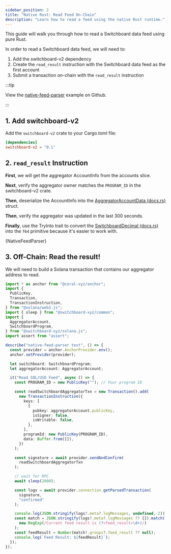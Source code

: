 ```yaml
---
sidebar_position: 2
title: "Native Rust: Read Feed On-Chain"
description: "Learn how to read a feed using the native Rust runtime."
---
```




This guide will walk you through how to read a Switchboard data feed using pure
Rust.

In order to read a Switchboard data feed, we will need to:

1. Add the switchboard-v2 dependency
2. Create the `read_result` instruction with the Switchboard data feed as the
   first account
3. Submit a transaction on-chain with the `read_result` instruction

:::tip

View the
[native-feed-parser](https://github.com/switchboard-xyz/sbv2-solana/tree/main/examples/feeds/02_spl_native)
example on Github.

:::

## 1. Add switchboard-v2

Add the `switchboard-v2` crate to your Cargo.toml file:

```toml
[dependencies]
switchboard-v2 = "0.1"
```

## 2. `read_result` Instruction

**First**, we will get the aggregator AccountInfo from the accounts slice.

**Next**, verify the aggregator owner matches the `PROGRAM_ID` in the
switchboard-v2 crate.

**Then**, deserialize the AccountInfo into the
[AggregatorAccountData (docs.rs)](https://docs.rs/switchboard-v2/0.1.22/switchboard_v2/aggregator/struct.AggregatorAccountData.html)
struct.

**Then**, verify the aggregator was updated in the last 300 seconds.

**Finally**, use the TryInto trait to convert the
[SwitchboardDecimal (docs.rs)](https://docs.rs/switchboard-v2/0.1.22/switchboard_v2/decimal/struct.SwitchboardDecimal.html)
into the `f64` primitive because it's easier to work with.

<CodeBlock language="rust">{NativeFeedParser}</CodeBlock>

## 3. Off-Chain: Read the result!

We will need to build a Solana transaction that contains our aggregator address
to read.

```ts
import * as anchor from "@coral-xyz/anchor";
import {
  PublicKey,
  Transaction,
  TransactionInstruction,
} from "@solana/web3.js";
import { sleep } from "@switchboard-xyz/common";
import {
  AggregatorAccount,
  SwitchboardProgram,
} from "@switchboard-xyz/solana.js";
import assert from "assert";

describe("native-feed-parser test", () => {
  const provider = anchor.AnchorProvider.env();
  anchor.setProvider(provider);

  let switchboard: SwitchboardProgram;
  let aggregatorAccount: AggregatorAccount;

  it("Read SOL/USD Feed", async () => {
    const PROGRAM_ID = new PublicKey(""); // Your program ID

    const readSwitchboardAggregatorTxn = new Transaction().add(
      new TransactionInstruction({
        keys: [
          {
            pubkey: aggregatorAccount.publicKey,
            isSigner: false,
            isWritable: false,
          },
        ],
        programId: new PublicKey(PROGRAM_ID),
        data: Buffer.from([]),
      })
    );

    const signature = await provider.sendAndConfirm(
      readSwitchboardAggregatorTxn
    );

    // wait for RPC
    await sleep(2000);

    const logs = await provider.connection.getParsedTransaction(
      signature,
      "confirmed"
    );

    console.log(JSON.stringify(logs?.meta?.logMessages, undefined, 2));
    const match = JSON.stringify(logs?.meta?.logMessages ?? []).match(
      new RegExp(/Current feed result is (?<feed_result>\d+)/)
    );
    const feedResult = Number(match?.groups?.feed_result ?? null);
    console.log(`Feed Result: ${feedResult}`);
  });
});
```
